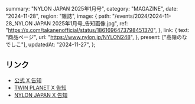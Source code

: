   summary: "NYLON JAPAN 2025年1月号",
  category: "MAGAZINE",
  date: "2024-11-28",
  region: "雑誌",
  image: {
    path: "/events/2024/2024-11-28_NYLON JAPAN 2025年1月号_告知画像.jpg",
    ref: "https://x.com/takanenofficial/status/1861696473798451370",
  },
  link: {
    text: "商品ページ",
    url: "https://www.nylon.jp/NYLON248",
  },
  present: ["高嶺のなでしこ"],
  updatedAt: "2024-11-27",
};

## リンク

- [公式 X 告知](https://x.com/takanenofficial/status/1861696473798451370)
- [TWIN PLANET X 告知](https://x.com/TP_official_/status/1861715405490069586)
- [NYLON JAPAN X 告知](https://x.com/NYLONJAPAN/status/1852274385576427733)
